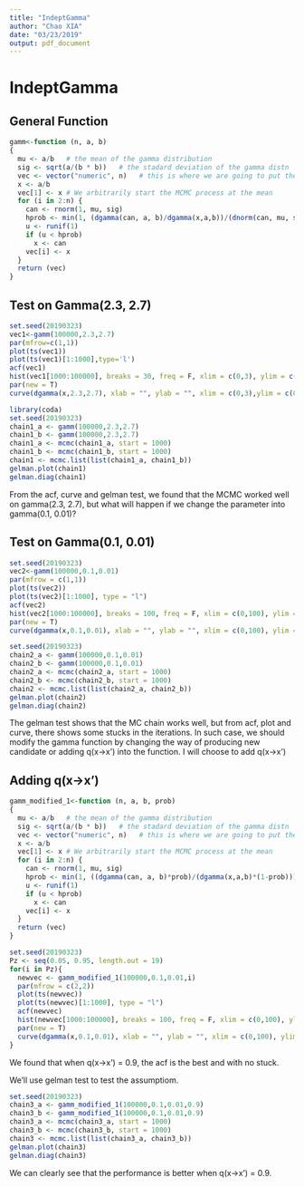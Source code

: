 ```yaml
---
title: "IndeptGamma"
author: "Chao XIA"
date: "03/23/2019"
output: pdf_document
---
```


# IndeptGamma

## General Function

```r
gamm<-function (n, a, b) 
{
  mu <- a/b   # the mean of the gamma distribution
  sig <- sqrt(a/(b * b))   # the stadard deviation of the gamma distn
  vec <- vector("numeric", n)   # this is where we are going to put the random variables we generate
  x <- a/b 
  vec[1] <- x # We arbitrarily start the MCMC process at the mean
  for (i in 2:n) {
    can <- rnorm(1, mu, sig)
    hprob <- min(1, (dgamma(can, a, b)/dgamma(x,a,b))/(dnorm(can, mu, sig)/dnorm(x, mu, sig)))
    u <- runif(1)
    if (u < hprob) 
      x <- can
    vec[i] <- x
  }
  return (vec)
}
```

## Test on Gamma(2.3, 2.7)

```r
set.seed(20190323)
vec1<-gamm(100000,2.3,2.7)
par(mfrow=c(1,1))
plot(ts(vec1))
plot(ts(vec1)[1:1000],type='l')
acf(vec1)
hist(vec1[1000:100000], breaks = 30, freq = F, xlim = c(0,3), ylim = c(0,1))
par(new = T)
curve(dgamma(x,2.3,2.7), xlab = "", ylab = "", xlim = c(0,3),ylim = c(0,1), xaxt = "n", yaxt = "n")
```

```r
library(coda)
set.seed(20190323)
chain1_a <- gamm(100000,2.3,2.7) 
chain1_b <- gamm(100000,2.3,2.7)
chain1_a <- mcmc(chain1_a, start = 1000)
chain1_b <- mcmc(chain1_b, start = 1000)
chain1 <- mcmc.list(list(chain1_a, chain1_b))
gelman.plot(chain1)
gelman.diag(chain1)
```

From the acf, curve and gelman test, we found that the MCMC worked well on gamma(2.3, 2.7), but what will happen if we change the parameter into gamma(0.1, 0.01)?

## Test on Gamma(0.1, 0.01)
```r
set.seed(20190323)
vec2<-gamm(100000,0.1,0.01)
par(mfrow = c(1,1))
plot(ts(vec2))
plot(ts(vec2)[1:1000], type = "l")
acf(vec2)
hist(vec2[1000:100000], breaks = 100, freq = F, xlim = c(0,100), ylim = c(0,0.35))
par(new = T)
curve(dgamma(x,0.1,0.01), xlab = "", ylab = "", xlim = c(0,100), ylim = c(0,0.35), xaxt = "n", yaxt = "n")
```

```r
set.seed(20190323)
chain2_a <- gamm(100000,0.1,0.01) 
chain2_b <- gamm(100000,0.1,0.01)
chain2_a <- mcmc(chain2_a, start = 1000)
chain2_b <- mcmc(chain2_b, start = 1000)
chain2 <- mcmc.list(list(chain2_a, chain2_b))
gelman.plot(chain2)
gelman.diag(chain2)
```

The gelman test shows that the MC chain works well, but from acf, plot and curve, there shows some stucks in the iterations. In such case, we should modify the gamma function by changing the way of producing new candidate or adding q(x->x') into the function. I will choose to add q(x->x')

## Adding q(x->x')
```r
gamm_modified_1<-function (n, a, b, prob) 
{
  mu <- a/b   # the mean of the gamma distribution
  sig <- sqrt(a/(b * b))   # the stadard deviation of the gamma distn
  vec <- vector("numeric", n)   # this is where we are going to put the random variables we generate
  x <- a/b 
  vec[1] <- x # We arbitrarily start the MCMC process at the mean
  for (i in 2:n) {
    can <- rnorm(1, mu, sig)
    hprob <- min(1, ((dgamma(can, a, b)*prob)/(dgamma(x,a,b)*(1-prob)))/(dnorm(can, mu, sig)/dnorm(x, mu, sig)))
    u <- runif(1)
    if (u < hprob) 
      x <- can
    vec[i] <- x
  }
  return (vec)
}
```

```r
set.seed(20190323)
Pz <- seq(0.05, 0.95, length.out = 19)
for(i in Pz){
  newvec <- gamm_modified_1(100000,0.1,0.01,i)
  par(mfrow = c(2,2))
  plot(ts(newvec))
  plot(ts(newvec)[1:1000], type = "l")
  acf(newvec)
  hist(newvec[1000:100000], breaks = 100, freq = F, xlim = c(0,100), ylim = c(0,0.35))
  par(new = T)
  curve(dgamma(x,0.1,0.01), xlab = "", ylab = "", xlim = c(0,100), ylim = c(0,0.35), xaxt = "n", yaxt = "n")
}
```

We found that when q(x->x') = 0.9, the acf is the best and with no stuck.

We'll use gelman test to test the assumptiom.

```r
set.seed(20190323)
chain3_a <- gamm_modified_1(100000,0.1,0.01,0.9) 
chain3_b <- gamm_modified_1(100000,0.1,0.01,0.9)
chain3_a <- mcmc(chain3_a, start = 1000)
chain3_b <- mcmc(chain3_b, start = 1000)
chain3 <- mcmc.list(list(chain3_a, chain3_b))
gelman.plot(chain3)
gelman.diag(chain3)
```

We can clearly see that the performance is better when q(x->x') = 0.9.


